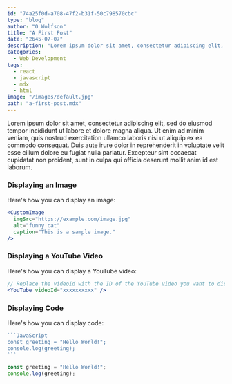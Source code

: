 ```yaml
---
id: "74a25f0d-a708-47f2-b31f-50c798570cbc"
type: "blog"
author: "O Wolfson"
title: "A First Post"
date: "2645-07-07"
description: "Lorem ipsum dolor sit amet, consectetur adipiscing elit, sed do eiusmod tempor incididunt ut labore et dolore magna aliqua. "
categories:
  - Web Development
tags:
  - react
  - javascript
  - mdx
  - html
image: "/images/default.jpg"
path: "a-first-post.mdx"
---
```


Lorem ipsum dolor sit amet, consectetur adipiscing elit, sed do eiusmod tempor incididunt ut labore et dolore magna aliqua. Ut enim ad minim veniam, quis nostrud exercitation ullamco laboris nisi ut aliquip ex ea commodo consequat. Duis aute irure dolor in reprehenderit in voluptate velit esse cillum dolore eu fugiat nulla pariatur. Excepteur sint occaecat cupidatat non proident, sunt in culpa qui officia deserunt mollit anim id est laborum.

### Displaying an Image

Here's how you can display an image:

```jsx
<CustomImage
  imgSrc="https://example.com/image.jpg"
  alt="funny cat"
  caption="This is a sample image."
/>
```

<CustomImage
  imgSrc="https://images.unsplash.com/photo-1494256997604-768d1f608cac?q=80&w=3329&auto=format&fit=crop&ixlib=rb-4.0.3&ixid=M3wxMjA3fDB8MHxwaG90by1wYWdlfHx8fGVufDB8fHx8fA%3D%3D"
  alt="funny cat"
  caption="This is a sample image."
/>

### Displaying a YouTube Video

Here's how you can display a YouTube video:

```jsx
// Replace the videoId with the ID of the YouTube video you want to display
<YouTube videoId="xxxxxxxxxx" />
```

<YouTube videoId="DsSus18EVj0" />

### Displaying Code

Here's how you can display code:

````javascript
```JavaScript
const greeting = "Hello World!";
console.log(greeting);
```
````

```JavaScript
const greeting = "Hello World!";
console.log(greeting);
```
